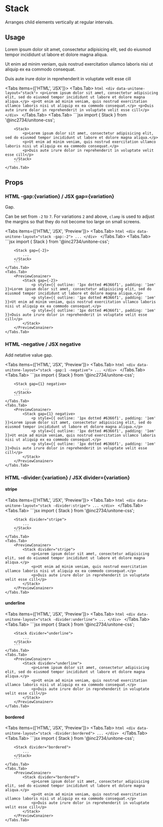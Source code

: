 
# Stack

Arranges child elements vertically at regular intervals.

## Usage

<PreviewConainer>
	<Stack>
		<p style={{ outline: '1px dotted #6366f1', padding: '1em' }}>Lorem ipsum dolor sit amet, consectetur adipisicing elit, sed do eiusmod tempor incididunt ut labore et dolore magna aliqua.</p>
		<p style={{ outline: '1px dotted #6366f1', padding: '1em' }}>Ut enim ad minim veniam, quis nostrud exercitation ullamco laboris nisi ut aliquip ex ea commodo consequat.</p>
		<p style={{ outline: '1px dotted #6366f1', padding: '1em' }}>Duis aute irure dolor in reprehenderit in voluptate velit esse cill</p>
	</Stack>
</PreviewConainer>

<Tabs items={['HTML', 'JSX']}>
	<Tabs.Tab>
		```html
		<div data-unitone-layout="stack">
			<p>Lorem ipsum dolor sit amet, consectetur adipisicing elit, sed do eiusmod tempor incididunt ut labore et dolore magna aliqua.</p>
			<p>Ut enim ad minim veniam, quis nostrud exercitation ullamco laboris nisi ut aliquip ex ea commodo consequat.</p>
			<p>Duis aute irure dolor in reprehenderit in voluptate velit esse cill</p>
		</div>
		```
	</Tabs.Tab>
	<Tabs.Tab>
		```jsx
		import { Stack } from '@inc2734/unitone-css';

		<Stack>
			<p>Lorem ipsum dolor sit amet, consectetur adipisicing elit, sed do eiusmod tempor incididunt ut labore et dolore magna aliqua.</p>
			<p>Ut enim ad minim veniam, quis nostrud exercitation ullamco laboris nisi ut aliquip ex ea commodo consequat.</p>
			<p>Duis aute irure dolor in reprehenderit in voluptate velit esse cill</p>
		</Stack>
		```
	</Tabs.Tab>
</Tabs>

## Props

### <Badge>HTML</Badge> -gap:\{variation\} / <Badge>JSX</Badge> gap=\{variation\}

Gap.

Can be set from `-2` to `7`. For variations `2` and above, `clamp` is used to adjust the margins so that they do not become too large on small screens.

<Tabs items={['HTML', 'JSX', 'Preview']}>
	<Tabs.Tab>
		```html
		<div data-unitone-layout="stack -gap:-2">
			...
		</div>
		```
	</Tabs.Tab>
	<Tabs.Tab>
		```jsx
		import { Stack } from '@inc2734/unitone-css';

		<Stack gap={-2}>
			...
		</Stack>
		```
	</Tabs.Tab>
	<Tabs.Tab>
		<PreviewConainer>
			<Stack gap={-2}>
				<p style={{ outline: '1px dotted #6366f1', padding: '1em' }}>Lorem ipsum dolor sit amet, consectetur adipisicing elit, sed do eiusmod tempor incididunt ut labore et dolore magna aliqua.</p>
				<p style={{ outline: '1px dotted #6366f1', padding: '1em' }}>Ut enim ad minim veniam, quis nostrud exercitation ullamco laboris nisi ut aliquip ex ea commodo consequat.</p>
				<p style={{ outline: '1px dotted #6366f1', padding: '1em' }}>Duis aute irure dolor in reprehenderit in voluptate velit esse cill</p>
			</Stack>
		</PreviewConainer>
	</Tabs.Tab>
</Tabs>

### <Badge>HTML</Badge> -negative / <Badge>JSX</Badge> negative

Add netative value gap.

<Tabs items={['HTML', 'JSX', 'Preview']}>
	<Tabs.Tab>
		```html
		<div data-unitone-layout="stack -gap:1 -negative">
			...
		</div>
		```
	</Tabs.Tab>
	<Tabs.Tab>
		```jsx
		import { Stack } from '@inc2734/unitone-css';

		<Stack gap={1} negative>
			...
		</Stack>
		```
	</Tabs.Tab>
	<Tabs.Tab>
		<PreviewConainer>
			<Stack gap={1} negative>
				<p style={{ outline: '1px dotted #6366f1', padding: '1em' }}>Lorem ipsum dolor sit amet, consectetur adipisicing elit, sed do eiusmod tempor incididunt ut labore et dolore magna aliqua.</p>
				<p style={{ outline: '1px dotted #6366f1', padding: '1em' }}>Ut enim ad minim veniam, quis nostrud exercitation ullamco laboris nisi ut aliquip ex ea commodo consequat.</p>
				<p style={{ outline: '1px dotted #6366f1', padding: '1em' }}>Duis aute irure dolor in reprehenderit in voluptate velit esse cill</p>
			</Stack>
		</PreviewConainer>
	</Tabs.Tab>
</Tabs>

### <Badge>HTML</Badge> -divider:\{variation\} / <Badge>JSX</Badge> divider=\{variation\}

#### stripe

<Tabs items={['HTML', 'JSX', 'Preview']}>
	<Tabs.Tab>
		```html
		<div data-unitone-layout="stack -divider:stripe">
			...
		</div>
		```
	</Tabs.Tab>
	<Tabs.Tab>
		```jsx
		import { Stack } from '@inc2734/unitone-css';

		<Stack divider="stripe">
			...
		</Stack>
		```
	</Tabs.Tab>
	<Tabs.Tab>
		<PreviewConainer>
			<Stack divider="stripe">
				<p>Lorem ipsum dolor sit amet, consectetur adipisicing elit, sed do eiusmod tempor incididunt ut labore et dolore magna aliqua.</p>
				<p>Ut enim ad minim veniam, quis nostrud exercitation ullamco laboris nisi ut aliquip ex ea commodo consequat.</p>
				<p>Duis aute irure dolor in reprehenderit in voluptate velit esse cill</p>
			</Stack>
		</PreviewConainer>
	</Tabs.Tab>
</Tabs>

#### underline

<Tabs items={['HTML', 'JSX', 'Preview']}>
	<Tabs.Tab>
		```html
		<div data-unitone-layout="stack -divider:underline">
			...
		</div>
		```
	</Tabs.Tab>
	<Tabs.Tab>
		```jsx
		import { Stack } from '@inc2734/unitone-css';

		<Stack divider="underline">
			...
		</Stack>
		```
	</Tabs.Tab>
	<Tabs.Tab>
		<PreviewConainer>
			<Stack divider="underline">
				<p>Lorem ipsum dolor sit amet, consectetur adipisicing elit, sed do eiusmod tempor incididunt ut labore et dolore magna aliqua.</p>
				<p>Ut enim ad minim veniam, quis nostrud exercitation ullamco laboris nisi ut aliquip ex ea commodo consequat.</p>
				<p>Duis aute irure dolor in reprehenderit in voluptate velit esse cill</p>
			</Stack>
		</PreviewConainer>
	</Tabs.Tab>
</Tabs>

#### bordered

<Tabs items={['HTML', 'JSX', 'Preview']}>
	<Tabs.Tab>
		```html
		<div data-unitone-layout="stack -divider:bordered">
			...
		</div>
		```
	</Tabs.Tab>
	<Tabs.Tab>
		```jsx
		import { Stack } from '@inc2734/unitone-css';

		<Stack divider="bordered">
			...
		</Stack>
		```
	</Tabs.Tab>
	<Tabs.Tab>
		<PreviewConainer>
			<Stack divider="bordered">
				<p>Lorem ipsum dolor sit amet, consectetur adipisicing elit, sed do eiusmod tempor incididunt ut labore et dolore magna aliqua.</p>
				<p>Ut enim ad minim veniam, quis nostrud exercitation ullamco laboris nisi ut aliquip ex ea commodo consequat.</p>
				<p>Duis aute irure dolor in reprehenderit in voluptate velit esse cill</p>
			</Stack>
		</PreviewConainer>
	</Tabs.Tab>
</Tabs>
